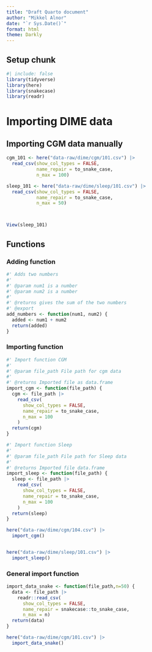 ```yaml
---
title: "Draft Quarto document"
author: "Mikkel Alnor"
date: "`r Sys.Date()`"
format: html
theme: Darkly
---
```


## Setup chunk

```r
#| include: false
library(tidyverse)
library(here)
library(snakecase)
library(readr)

```

# Importing DIME data

## Importing CGM data manually

```r
cgm_101 <- here("data-raw/dime/cgm/101.csv") |>
  read_csv(show_col_types = FALSE,
           name_repair = to_snake_case,
           n_max = 100)

sleep_101 <- here("data-raw/dime/sleep/101.csv") |>
  read_csv(show_col_types = FALSE,
           name_repair = to_snake_case,
           n_max = 50)



View(sleep_101)

```

## Functions

### Adding function

```r
#' Adds two numbers
#'
#' @param num1 is a number
#' @param num2 is a number
#'
#' @returns gives the sum of the two numbers
#' @export
add_numbers <- function(num1, num2) {
  added <- num1 + num2
  return(added)
}

```

### Importing function

```r

#' Import function CGM
#'
#' @param file_path File path for cgm data
#'
#' @returns Imported file as data.frame
import_cgm <- function(file_path) {
  cgm <- file_path |>
    read_csv(
      show_col_types = FALSE,
      name_repair = to_snake_case,
      n_max = 100
    )
  return(cgm)
}

#' Import function Sleep
#'
#' @param file_path File path for Sleep data
#'
#' @returns Imported file data.frame
import_sleep <- function(file_path) {
  sleep <- file_path |>
    read_csv(
      show_col_types = FALSE,
      name_repair = to_snake_case,
      n_max = 100
    )
  return(sleep)
}

here("data-raw/dime/cgm/104.csv") |>
  import_cgm()


here("data-raw/dime/sleep/101.csv") |>
  import_sleep()


```

### General import function

```r
import_data_snake <- function(file_path,n=50) {
  data <- file_path |>
    readr::read_csv(
      show_col_types = FALSE,
      name_repair = snakecase::to_snake_case,
      n_max = n)
  return(data)
}

here("data-raw/dime/cgm/101.csv") |>
  import_data_snake()

```
